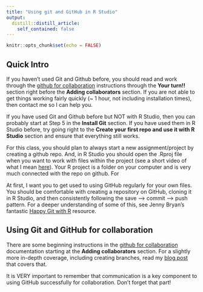 ```yaml
---
title: "Using git and GitHub in R Studio"
output:
  distill::distill_article:
    self_contained: false
---
```



```r
knitr::opts_chunk$set(echo = FALSE)
```

## Quick Intro

If you haven't used Git and Github before, you should read and work through the [github for collaboration](https://github.com/llendway/github_for_collaboration/blob/master/github_for_collaboration.md) instructions through the **Your turn!!** section right before the **Adding collaborators** section. If you are not able to get things working fairly quickly (~ 1 hour, not including installation times), then contact me so I can help you. 

If you have used Git and Github before but NOT with R Studio, then you can probably start at Step 5 in the **Install Git** section. If you have used them in R Studio before, try going right to the **Create your first repo and use it with R Studio** section and ensure that everything still works. 

For this class, you should plan to always start a new assignment/project by creating a github repo. And, in R Studio you should open the .Rproj file when you want to work with files within the project (see a short video of what I mean [here](https://youtu.be/OduNU4vZ7IM)). Your R project is a folder on your computer and is very much connected with the repo on github. For

At first, I want you to get used to using GitHub regularly for your own files. You should be comfortable with creating a repository on GitHub, cloning it in R Studio, and then consistently following the save --> commit --> push pattern. For a deeper understanding of some of this, see Jenny Bryan's fantastic [Happy Git with R](https://happygitwithr.com/) resource.

## Using Git and GitHub for collaboration   

There are some beginning instructions in the [github for collaboration](https://github.com/llendway/github_for_collaboration/blob/master/github_for_collaboration.md) documentation starting at the **Adding collaborators** section. For a slightly more in-depth coverage, including creating branches, read my [blog post](file:///Users/llendway/GoogleDriveMacalester/lisalendway_distill/_site/posts/2021-02-24-gitinrstudio/index.html) that covers that.

It is VERY important to remember that communication is a key component to using GitHub successfully for collaboration. Don't forget that part!

